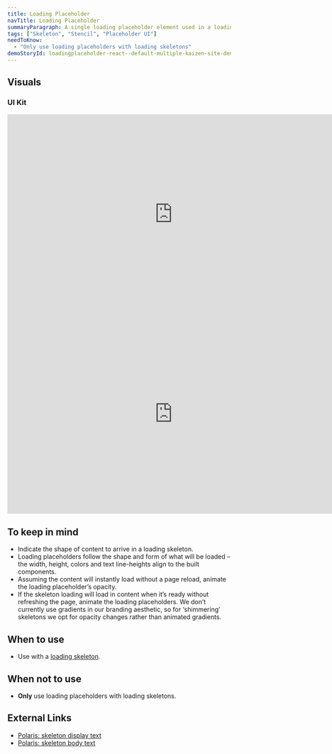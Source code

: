 ```yaml
---
title: Loading Placeholder
navTitle: Loading Placeholder
summaryParagraph: A single loading placeholder element used in a loading skeleton to visually communicate that piece of content.
tags: ["Skeleton", "Stencil", "Placeholder UI"]
needToKnow:
  - "Only use loading placeholders with loading skeletons"
demoStoryId: loadingplaceholder-react--default-multiple-kaizen-site-demo
---
```


## Visuals

### UI Kit

<iframe style="border: none;" width="744" height="450" src="https://www.figma.com/embed?embed_host=share&url=https%3A%2F%2Fwww.figma.com%2Ffile%2Fe3TyAOZKfLg9cA01Iy1Mgm%2FKaizen-Site-embed%3Fnode-id%3D205%253A37316" allowfullscreen></iframe>

<iframe style="border: none;" width="744" height="450" src="https://www.figma.com/embed?embed_host=share&url=https%3A%2F%2Fwww.figma.com%2Ffile%2Fe3TyAOZKfLg9cA01Iy1Mgm%2FKaizen-Site-embed%3Fnode-id%3D205%253A37340" allowfullscreen></iframe>

## To keep in mind

* Indicate the shape of content to arrive in a loading skeleton.
* Loading placeholders follow the shape and form of what will be loaded – the width, height, colors and text line-heights align to the built components. 
* Assuming the content will instantly load without a page reload, animate the loading placeholder’s opacity.
* If the skeleton loading will load in content when it’s ready without refreshing the page, animate the loading placeholders. We don’t currently use gradients in our branding aesthetic, so for ‘shimmering’ skeletons we opt for opacity changes rather than animated gradients.

## When to use

* Use with a [loading skeleton](/components/loading-skeleton).

## When not to use

* **Only** use loading placeholders with loading skeletons.


## External Links

- [Polaris: skeleton display text](https://polaris.shopify.com/components/feedback-indicators/skeleton-display-text#navigation)
- [Polaris: skeleton body text](https://polaris.shopify.com/components/feedback-indicators/skeleton-body-text#navigation)

